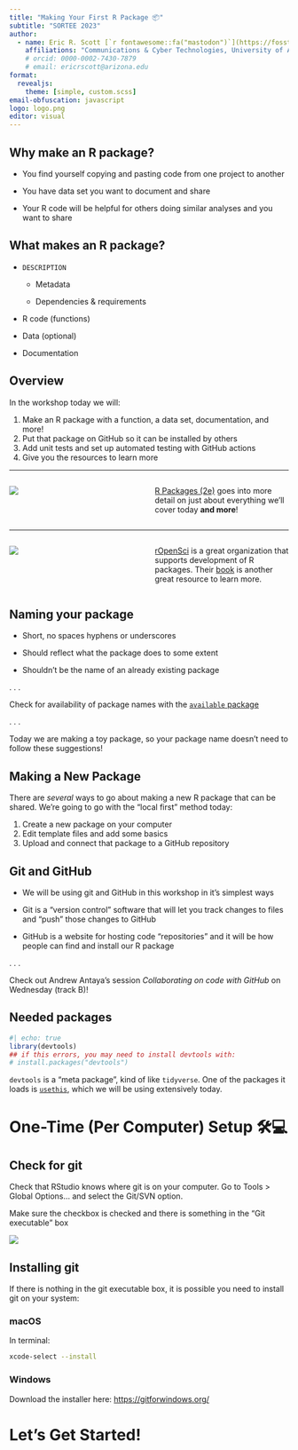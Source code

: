 ```yaml
---
title: "Making Your First R Package 📦"
subtitle: "SORTEE 2023"
author: 
  - name: Eric R. Scott [`r fontawesome::fa("mastodon")`](https://fosstodon.org/@LeafyEricScott) [`r fontawesome::fa("github")`](https://github.com/Aariq) [`r fontawesome::fa("link")`](https://www.ericrscott.com) [`r fontawesome::fa("orcid")`](https://orcid.org/0000-0002-7430-7879)
    affiliations: "Communications & Cyber Technologies, University of Arizona"
    # orcid: 0000-0002-7430-7879
    # email: ericrscott@arizona.edu
format: 
  revealjs:
    theme: [simple, custom.scss]
email-obfuscation: javascript
logo: logo.png
editor: visual
---
```


## Why make an R package?

::: incremental
-   You find yourself copying and pasting code from one project to another

-   You have data set you want to document and share

-   Your R code will be helpful for others doing similar analyses and you want to share
:::

## What makes an R package?

-   `DESCRIPTION`

    -   Metadata

    -   Dependencies & requirements

-   R code (functions)

-   Data (optional)

-   Documentation

## Overview

In the workshop today we will:

1.  Make an R package with a function, a data set, documentation, and more!
2.  Put that package on GitHub so it can be installed by others
3.  Add unit tests and set up automated testing with GitHub actions
4.  Give you the resources to learn more

------------------------------------------------------------------------

::: columns
::: {.column width="50%"}
![](https://r-pkgs.org/images/cover-2e-small.png){fig-alt="Cover of R Packages book by Hadley Wickham.  An eagle perches on top of the title block"}
:::

::: {.column width="50%"}
[R Packages (2e)](https://r-pkgs.org/) goes into more detail on just about everything we'll cover today **and more**!
:::
:::

------------------------------------------------------------------------

::: columns
::: {.column width="50%"}
![](https://devguide.ropensci.org/images/cover.png){fig-alt="Cover image for rOpenSci Packages book"}
:::

::: {.column width="50%"}
[rOpenSci](https://ropensci.org/) is a great organization that supports development of R packages.
Their [book](https://devguide.ropensci.org/index.html) is another great resource to learn more.
:::
:::

## Naming your package

-   Short, no spaces hyphens or underscores

-   Should reflect what the package does to some extent

-   Shouldn't be the name of an already existing package

. . .

::: callout-tip
Check for availability of package names with the [`available` package](https://github.com/r-lib/available)
:::

. . .

::: callout-note
Today we are making a toy package, so your package name doesn't need to follow these suggestions!
:::

## Making a New Package

There are *several* ways to go about making a new R package that can be shared.
We're going to go with the "local first" method today:

1.  Create a new package on your computer
2.  Edit template files and add some basics
3.  Upload and connect that package to a GitHub repository

## Git and GitHub

::: incremental
-   We will be using git and GitHub in this workshop in it's simplest ways

-   Git is a "version control" software that will let you track changes to files and "push" those changes to GitHub

-   GitHub is a website for hosting code "repositories" and it will be how people can find and install our R package
:::

. . .

::: callout-tip
Check out Andrew Antaya's session *Collaborating on code with GitHub* on Wednesday (track B)!
:::

## Needed packages

```r
#| echo: true
library(devtools)
## if this errors, you may need to install devtools with:
# install.packages("devtools")
```

`devtools` is a "meta package", kind of like `tidyverse`.
One of the packages it loads is [`usethis`](https://usethis.r-lib.org/), which we will be using extensively today.

# One-Time (Per Computer) Setup 🛠️💻

## Check for git

Check that RStudio knows where git is on your computer.
Go to Tools \> Global Options... and select the Git/SVN option.

Make sure the checkbox is checked and there is something in the "Git executable" box

![](settings.png)

## Installing git

If there is nothing in the git executable box, it is possible you need to install git on your system:

### macOS

In terminal:

``` bash
xcode-select --install
```

### Windows

Download the installer here: <https://gitforwindows.org/>

# Let's Get Started!
